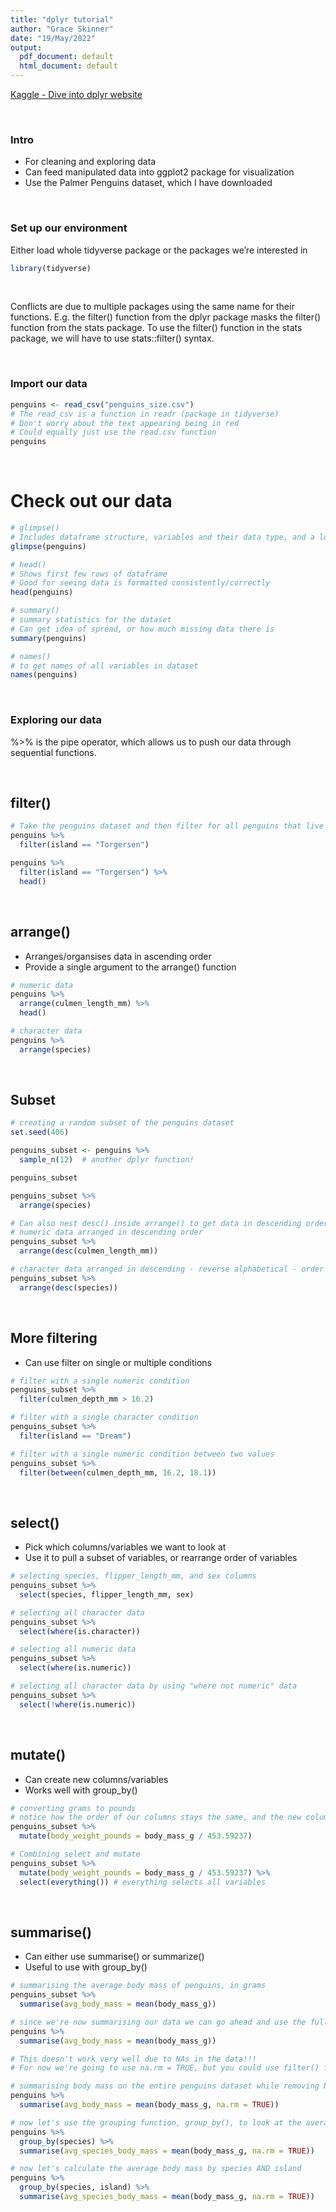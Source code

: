 ```yaml
---
title: "dplyr tutorial"
author: "Grace Skinner"
date: "19/May/2022"
output:
  pdf_document: default
  html_document: default
---
```


[Kaggle - Dive into dplyr website](https://www.kaggle.com/code/jessemostipak/dive-into-dplyr-tutorial-1/notebook) 

<br> 

### Intro

* For cleaning and exploring data
* Can feed manipulated data into ggplot2 package for visualization
* Use the Palmer Penguins dataset, which I have downloaded 

<br>

### Set up our environment 

Either load whole tidyverse package or the packages we're interested in 

```r
library(tidyverse)
```
<br>

Conflicts are due to multiple packages using the same name for their functions. E.g. the filter() function from the dplyr package masks the filter() function from the stats package. To use the filter() function in the stats package, we will have to use stats::filter() syntax. 

<br>

### Import our data 

```r
penguins <- read_csv("penguins_size.csv")
# The read_csv is a function in readr (package in tidyverse)
# Don't worry about the text appearing being in red
# Could equally just use the read.csv function 
penguins
```

<br>

# Check out our data

```r
# glimpse()
# Includes dataframe structure, variables and their data type, and a look at the first few rows of each variable
glimpse(penguins)

# head()
# Shows first few rows of dataframe
# Good for seeing data is formatted consistently/correctly
head(penguins)

# summary()
# summary statistics for the dataset
# Can get idea of spread, or how much missing data there is
summary(penguins)

# names()
# to get names of all variables in dataset
names(penguins)

```
<br>

### Exploring our data

%>% is the pipe operator, which allows us to push our data through sequential functions. 

<br>

## filter()
```r

# Take the penguins dataset and then filter for all penguins that live on the Torgersen island
penguins %>% 
  filter(island == "Torgersen")

penguins %>%
  filter(island == "Torgersen") %>%
  head()

```
<br>

## arrange()
* Arranges/organsises data in ascending order
* Provide a single argument to the arrange() function
```r

# numeric data
penguins %>%
  arrange(culmen_length_mm) %>%
  head()

# character data
penguins %>%
  arrange(species)

```

<br>

## Subset
```r

# creating a random subset of the penguins dataset
set.seed(406)

penguins_subset <- penguins %>%
  sample_n(12)  # another dplyr function!

penguins_subset

penguins_subset %>%
  arrange(species)

# Can also nest desc() inside arrange() to get data in descending order
# numeric data arranged in descending order
penguins_subset %>%
  arrange(desc(culmen_length_mm))

# character data arranged in descending - reverse alphabetical - order
penguins_subset %>%
  arrange(desc(species))

```


<br>

## More filtering 
* Can use filter on single or multiple conditions
```r

# filter with a single numeric condition
penguins_subset %>%
  filter(culmen_depth_mm > 16.2)

# filter with a single character condition
penguins_subset %>%
  filter(island == "Dream")

# filter with a single numeric condition between two values
penguins_subset %>%
  filter(between(culmen_depth_mm, 16.2, 18.1))

```

<br>

## select()
* Pick which columns/variables we want to look at
* Use it to pull a subset of variables, or rearrange order of variables 
```r

# selecting species, flipper_length_mm, and sex columns
penguins_subset %>%
  select(species, flipper_length_mm, sex)

# selecting all character data
penguins_subset %>%
  select(where(is.character))

# selecting all numeric data
penguins_subset %>%
  select(where(is.numeric))

# selecting all character data by using "where not numeric" data
penguins_subset %>%
  select(!where(is.numeric))

```

<br>

## mutate()
* Can create new columns/variables
* Works well with group_by()
```r

# converting grams to pounds
# notice how the order of our columns stays the same, and the new column, body_weight_pounds, gets placed at the far right of the dataframe. 
penguins_subset %>%
  mutate(body_weight_pounds = body_mass_g / 453.59237)

# Combining select and mutate
penguins_subset %>%
  mutate(body_weight_pounds = body_mass_g / 453.59237) %>%
  select(everything()) # everything selects all variables 

```

<br>

## summarise()
* Can either use summarise() or summarize()
* Useful to use with group_by()
```r

# summarising the average body mass of penguins, in grams
penguins_subset %>%
  summarise(avg_body_mass = mean(body_mass_g))

# since we're now summarising our data we can go ahead and use the full dataframe, since the printout will be reasonably-sized
penguins %>%
  summarise(avg_body_mass = mean(body_mass_g))

# This doesn't work very well due to NAs in the data!!!
# For now we're going to use na.rm = TRUE, but you could use filter() from the dplyr package or drop_na() from the tidyr package as well!

# summarising body mass on the entire penguins dataset while removing NA values from the calculation
penguins %>%
  summarise(avg_body_mass = mean(body_mass_g, na.rm = TRUE))

# now let's use the grouping function, group_by(), to look at the average body mass of penguins, in grams, by species
penguins %>%
  group_by(species) %>%
  summarise(avg_species_body_mass = mean(body_mass_g, na.rm = TRUE))

# now let's calculate the average body mass by species AND island
penguins %>%
  group_by(species, island) %>%
  summarise(avg_species_body_mass = mean(body_mass_g, na.rm = TRUE))

```

<br>



























